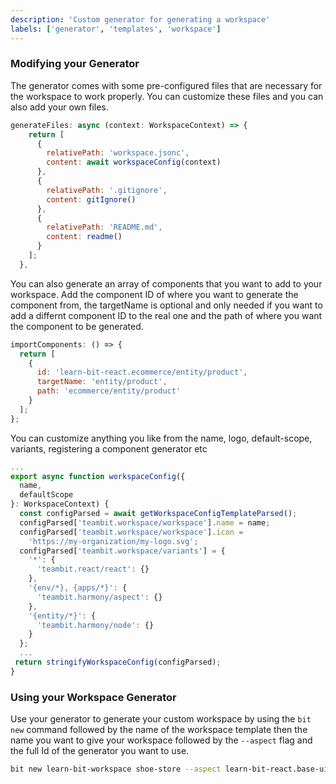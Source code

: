 ```yaml
---
description: 'Custom generator for generating a workspace'
labels: ['generator', 'templates', 'workspace']
---
```


### Modifying your Generator

The generator comes with some pre-configured files that are necessary for the workspace to work properly. You can customize these files and you can also add your own files.

```jsx title="index.ts"
generateFiles: async (context: WorkspaceContext) => {
    return [
      {
        relativePath: 'workspace.jsonc',
        content: await workspaceConfig(context)
      },
      {
        relativePath: '.gitignore',
        content: gitIgnore()
      },
      {
        relativePath: 'README.md',
        content: readme()
      }
    ];
  },
```

You can also generate an array of components that you want to add to your workspace. Add the component ID of where you want to generate the component from, the targetName is optional and only needed if you want to add a differnt component ID to the real one and the path of where you want the component to be generated.

```jsx title="index.ts"
importComponents: () => {
  return [
    {
      id: 'learn-bit-react.ecommerce/entity/product',
      targetName: 'entity/product',
      path: 'ecommerce/entity/product'
    }
  ];
};
```

You can customize anything you like from the name, logo, default-scope, variants, registering a component generator etc

```jsx title="workspace-config.ts"
...
export async function workspaceConfig({
  name,
  defaultScope
}: WorkspaceContext) {
  const configParsed = await getWorkspaceConfigTemplateParsed();
  configParsed['teambit.workspace/workspace'].name = name;
  configParsed['teambit.workspace/workspace'].icon =
    'https://my-organization/my-logo.svg';
  configParsed['teambit.workspace/variants'] = {
    '*': {
      'teambit.react/react': {}
    },
    '{env/*}, {apps/*}': {
      'teambit.harmony/aspect': {}
    },
    '{entity/*}': {
      'teambit.harmony/node': {}
    }
  };
  ...
 return stringifyWorkspaceConfig(configParsed);
}
```

### Using your Workspace Generator

Use your generator to generate your custom workspace by using the `bit new` command followed by the name of the workspace template then the name you want to give your workspace followed by the `--aspect` flag and the full Id of the generator you want to use.

```bash
bit new learn-bit-workspace shoe-store --aspect learn-bit-react.base-ui/workspace-generator
```
